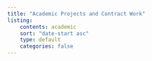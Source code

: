 ```yaml
---
title: "Academic Projects and Contract Work"
listing:
    contents: academic
    sort: "date-start asc"
    type: default
    categories: false
---
```


